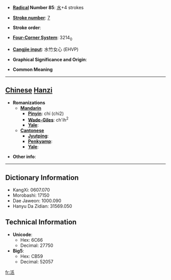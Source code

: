 * '''[[Wiktionary:Chinese radical index| Radical]] Number 85''': [[Wiktionary:Chinese radical index 水|水]]+4 strokes

* '''[[Wiktionary:Chinese total strokes index|Stroke number]]''': [[Wiktionary:Chinese total strokes index 7|7]]

* '''Stroke order''': 

* '''[[Wiktionary:Chinese four corner index|Four-Corner System]]''': 3214<sub>0</sub>

* '''[[Wiktionary:Chinese Cangjie index|Cangjie input]]''': 水竹女心 (EHVP)

* '''Graphical Significance and Origin''': 

* '''Common Meaning'''

----

== [[Chinese]] [[Hanzi]] ==

* '''Romanizations'''
** '''[[Mandarin]]'''
*** '''[[Pinyin]]''': chí (chi2)
*** '''[[Wade-Giles]]''': ch'ih<sup>2</sup>
*** '''[[Yale]]''': 
** '''[[Cantonese]]'''
*** '''[[Jyutping]]''':
*** '''[[Penkyamp]]''': 
*** '''[[Yale]]''': 

* '''Other info''': 

----

== Dictionary Information ==

* KangXi: 0607.070
* Morobashi: 17150
* Dae Jaweon: 1000.090
* Hanyu Da Zidian: 31569.050

== Technical Information ==

* '''Unicode''':
** Hex: 6C66
** Decimal: 27750
* '''Big5''':
** Hex: CB59
** Decimal: 52057

[[fr:汦]]